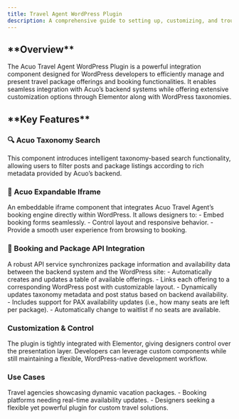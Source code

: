 ```yaml
---
title: Travel Agent WordPress Plugin
description: A comprehensive guide to setting up, customizing, and troubleshooting the Acuo Travel Agent WordPress Plugin.
---
```

<h2>**Overview**  </h2> 

The Acuo Travel Agent WordPress Plugin is a powerful integration component designed for WordPress developers to efficiently manage and present travel package offerings and booking functionalities. It enables seamless integration with Acuo’s backend systems while offering extensive customization options through Elementor along with WordPress taxonomies.

<h2> **Key Features** </h2>

<h3>🔍 Acuo Taxonomy Search </h3>
This component introduces intelligent taxonomy-based search functionality, allowing users to filter posts and package listings according to rich metadata provided by Acuo’s backend.

<h3>🧩 Acuo Expandable Iframe </h3>
An embeddable iframe component that integrates Acuo Travel Agent’s booking engine directly within WordPress. It allows designers to:
- Embed booking forms seamlessly.
- Control layout and responsive behavior.
- Provide a smooth user experience from browsing to booking.

<h3>🔄 Booking and Package API Integration</h3>
A robust API service synchronizes package information and availability data between the backend system and the WordPress site:
- Automatically creates and updates a table of available offerings.
- Links each offering to a corresponding WordPress post with customizable layout.
- Dynamically updates taxonomy metadata and post status based on backend availability.
- Includes support for PAX availability updates (i.e., how many seats are left per package).
- Automatically change to waitlist if no seats are available.

<h3>Customization & Control</h3>
The plugin is tightly integrated with Elementor, giving designers control over the presentation layer. Developers can leverage custom components while still maintaining a flexible, WordPress-native development workflow. 

<h3>Use Cases</h3>
Travel agencies showcasing dynamic vacation packages.
- Booking platforms needing real-time availability updates.
- Designers seeking a flexible yet powerful plugin for custom travel solutions.
